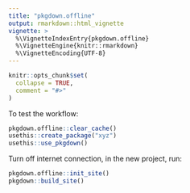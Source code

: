 ```yaml
---
title: "pkgdown.offline"
output: rmarkdown::html_vignette
vignette: >
  %\VignetteIndexEntry{pkgdown.offline}
  %\VignetteEngine{knitr::rmarkdown}
  %\VignetteEncoding{UTF-8}
---
```


```r
knitr::opts_chunk$set(
  collapse = TRUE,
  comment = "#>"
)
```

To test the workflow:

```r
pkgdown.offline::clear_cache()
usethis::create_package("xyz")
usethis::use_pkgdown()
```

Turn off internet connection, in the new project, run:

```r
pkgdown.offline::init_site()
pkgdown::build_site()
```

